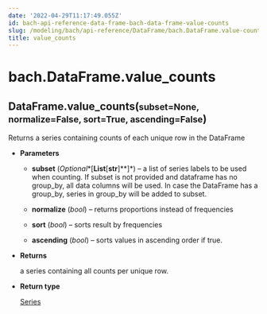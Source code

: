 ```yaml
---
date: '2022-04-29T11:17:49.055Z'
id: bach-api-reference-data-frame-bach-data-frame-value-counts
slug: /modeling/bach/api-reference/DataFrame/bach.DataFrame.value-counts/
title: value_counts
---
```


# bach.DataFrame.value_counts

<div class="method">
<h2 class="signature-class"><span class="additional-name">DataFrame.</span><span class="name">value_counts(</span><small class="parameter-list"><span class="parameter" id="subset">subset=None</span>, <span class="parameter" id="normalize">normalize=False</span>, <span class="parameter" id="sort">sort=True</span>, <span class="parameter" id="ascending">ascending=False</span></small>)</h2>


<div class="content">

Returns a series containing counts of each unique row in the DataFrame


* **Parameters**

    
    * **subset** (*Optional**[**List**[**str**]**]*) – a list of series labels to be used when counting. If subset is not provided and
    dataframe has no group_by, all data columns will be used. In case the DataFrame has a group_by,
    series in group_by will be added to subset.


    * **normalize** (*bool*) – returns proportions instead of frequencies


    * **sort** (*bool*) – sorts result by frequencies


    * **ascending** (*bool*) – sorts values in ascending order if true.



* **Returns**

    a series containing all counts per unique row.



* **Return type**

    [Series](/docs/modeling/bach/api-reference/Series/bach.Series/#bach.Series)



</div>

</div>
